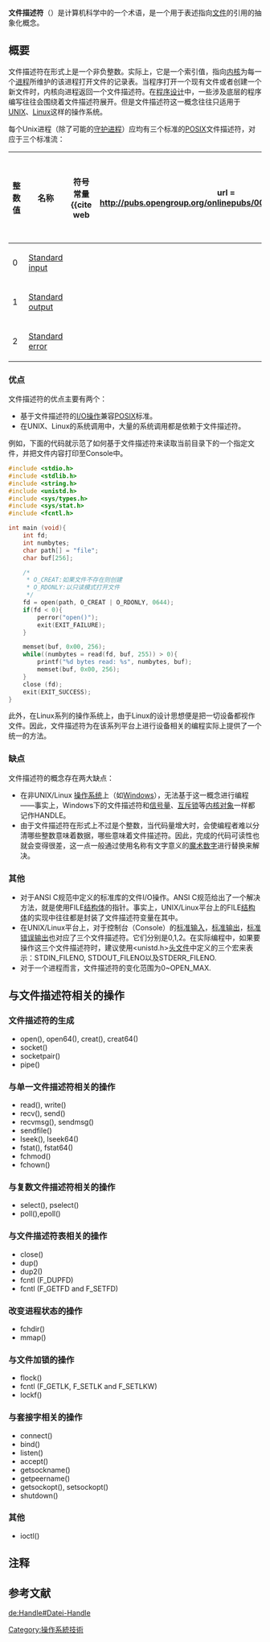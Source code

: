 {{noteTA
|T=zh-hans:文件描述符; zh-hant:檔案描述符;
|G1=IT
}}
'''文件描述符'''（{{lang|en|File descriptor}}）是计算机科学中的一个术语，是一个用于表述指向[[文件|文件]]的引用的抽象化概念。

==概要==
文件描述符在形式上是一个非负整数。实际上，它是一个索引值，指向[[内核|内核]]为每一个[[进程|进程]]所维护的该进程打开文件的记录表。当程序打开一个现有文件或者创建一个新文件时，内核向进程返回一个文件描述符。在[[程序设计|程序设计]]中，一些涉及底层的程序编写往往会围绕着文件描述符展开。但是文件描述符这一概念往往只适用于[[UNIX|UNIX]]、[[Linux|Linux]]这样的操作系统。

每个Unix进程（除了可能的[[守护进程|守护进程]]）应均有三个标准的[[POSIX|POSIX]]文件描述符，对应于三个标准流：
{| class="wikitable"
!整数值
!名称
!{{mono|<[[unistd.h|unistd.h]]>}}符号常量<ref>{{cite web
| url       = http://pubs.opengroup.org/onlinepubs/009695399/mindex.html
| title       = The Open Group Base Specifications Issue 6, IEEE Std 1003.1, 2004 Edition
| access-date       = 2016-10-24
| archive-date       = 2021-03-13
| archive-url       = https://web.archive.org/web/20210313214954/https://pubs.opengroup.org/onlinepubs/009695399/mindex.html
| dead-url       = no
}}</ref>
!{{mono|<[[stdio.h|stdio.h]]>}}文件流<ref>{{cite web
| url     = http://pubs.opengroup.org/onlinepubs/009696799/basedefs/stdio.h.html
| title     = <stdio.h>
| series     = The Open Group Base Specifications Issue 6, IEEE Std 1003.1, 2004 Edition
| author     = The IEEE and The Open Group
| accessdate     = May 31, 2014
| archive-date     = 2020-09-23
| archive-url     = https://web.archive.org/web/20200923011853/https://pubs.opengroup.org/onlinepubs/009696799/basedefs/stdio.h.html
| dead-url     = no
}}</ref>
|-
|0
|[[stdin|Standard input]]
|{{mono|STDIN_FILENO}}
|{{mono|stdin}}
|-
|1
|[[stdout|Standard output]]
|{{mono|STDOUT_FILENO}}
|{{mono|stdout}}
|-
|2
|[[stderr|Standard error]]
|{{mono|STDERR_FILENO}}
|{{mono|stderr}}
|}

===优点===
文件描述符的优点主要有两个：
* 基于文件描述符的[[I/O|I/O操作]]兼容[[POSIX|POSIX]]标准。
* 在UNIX、Linux的系统调用中，大量的系统调用都是依赖于文件描述符。

例如，下面的代码就示范了如何基于文件描述符来读取当前目录下的一个指定文件，并把文件内容打印至Console中。

<syntaxhighlight lang="c">
#include <stdio.h>
#include <stdlib.h>
#include <string.h>
#include <unistd.h>
#include <sys/types.h>
#include <sys/stat.h>
#include <fcntl.h>

int main (void){
    int fd;
    int numbytes;
    char path[] = "file";
    char buf[256];

    /*
     * O_CREAT:如果文件不存在则创建
     * O_RDONLY:以只读模式打开文件
     */
    fd = open(path, O_CREAT | O_RDONLY, 0644);
    if(fd < 0){
        perror("open()");
        exit(EXIT_FAILURE);
    }

    memset(buf, 0x00, 256);
    while((numbytes = read(fd, buf, 255)) > 0){
        printf("%d bytes read: %s", numbytes, buf);
        memset(buf, 0x00, 256);
    }
    close (fd);
    exit(EXIT_SUCCESS);
}

</syntaxhighlight>

此外，在Linux系列的操作系统上，由于Linux的设计思想便是把一切设备都视作文件。因此，文件描述符为在该系列平台上进行设备相关的编程实际上提供了一个统一的方法。

===缺点===
文件描述符的概念存在两大缺点：
* 在非UNIX/Linux [[操作系统|操作系统]]上（如[[Windows|Windows]]），无法基于这一概念进行编程——事实上，Windows下的文件描述符和[[信号量|信号量]]、[[互斥锁|互斥锁]]等[[内核对象|内核对象]]一样都记作HANDLE。
* 由于文件描述符在形式上不过是个整数，当代码量增大时，会使编程者难以分清哪些整数意味着数据，哪些意味着文件描述符。因此，完成的代码可读性也就会变得很差，这一点一般通过使用名称有文字意义的[[魔术数字|魔术数字]]进行替换来解决。

===其他===
* 对于ANSI C规范中定义的标准库的文件I/O操作。ANSI C规范给出了一个解决方法，就是使用FILE[[结构体|结构体]]的指针。事实上，UNIX/Linux平台上的FILE[[结构体|结构体]]的实现中往往都是封装了文件描述符变量在其中。
* 在UNIX/Linux平台上，对于控制台（Console）的[[标准输入|标准输入]]，[[标准输出|标准输出]]，[[标准错误输出|标准错误输出]]也对应了三个文件描述符。它们分别是0,1,2。在实际编程中，如果要操作这三个文件描述符时，建议使用<unistd.h>[[头文件|头文件]]中定义的三个宏来表示：STDIN_FILENO, STDOUT_FILENO以及STDERR_FILENO.
* 对于一个进程而言，文件描述符的变化范围为0~OPEN_MAX{{NoteTag|OPEN_MAX定义在头文件<code>[[limits.h|limits.h]]</code>中。}}.

==与文件描述符相关的操作==

===文件描述符的生成===

* open(), open64(), creat(), creat64()
* socket()
* socketpair()
* pipe()

===与单一文件描述符相关的操作===

* read(), write()
* recv(), send()
* recvmsg(), sendmsg() 
* sendfile()
* lseek(), lseek64()
* fstat(), fstat64()
* fchmod()
* fchown()

===与复数文件描述符相关的操作===

* select(), pselect()
* poll(),epoll()

===与文件描述符表相关的操作===

* close()
* dup()
* dup2()
* fcntl (F_DUPFD)
* fcntl (F_GETFD and F_SETFD)

===改变进程状态的操作===

* fchdir()
* mmap()

===与文件加锁的操作===

* flock()
* fcntl (F_GETLK, F_SETLK and F_SETLKW)
* lockf()

===与套接字相关的操作===

* connect()
* bind()
* listen()
* accept()
* getsockname()
* getpeername()
* getsockopt(), setsockopt()
* shutdown()

===其他===

* ioctl()

== 注释 ==
{{NoteFoot}}

== 参考文献 ==
{{Reflist}}

[[Category:操作系統技術|Category:操作系統技術]]

[[de:Handle#Datei-Handle|de:Handle#Datei-Handle]]
